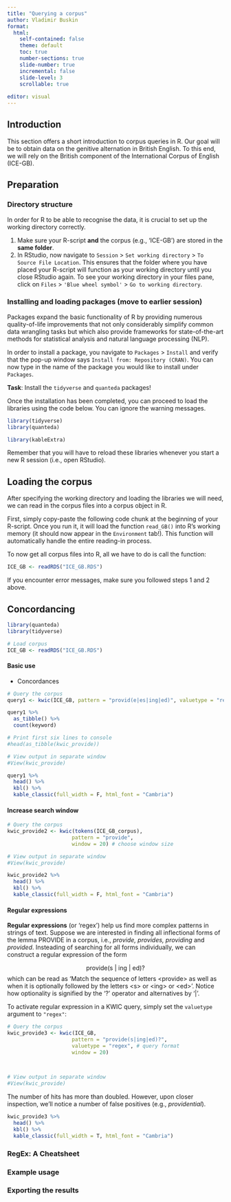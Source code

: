 ```yaml
---
title: "Querying a corpus"
author: Vladimir Buskin
format:
  html:
    self-contained: false
    theme: default
    toc: true
    number-sections: true
    slide-number: true
    incremental: false
    slide-level: 3
    scrollable: true
    
editor: visual
---
```


## Introduction

This section offers a short introduction to corpus queries in R. Our
goal will be to obtain data on the genitive alternation in British
English. To this end, we will rely on the British component of the
International Corpus of English (ICE-GB).

## Preparation

### Directory structure

In order for R to be able to recognise the data, it is crucial to set up
the working directory correctly.

1.  Make sure your R-script **and** the corpus (e.g., 'ICE-GB') are
    stored in the **same folder**.
2.  In RStudio, now navigate to `Session` \> `Set working directory` \>
    `To Source File Location`. This ensures that the folder where you
    have placed your R-script will function as your working directory
    until you close RStudio again. To see your working directory in your
    files pane, click on `Files` \> `'Blue wheel symbol'` \>
    `Go to working directory`.

### Installing and loading packages (move to earlier session)

Packages expand the basic functionality of R by providing numerous
quality-of-life improvements that not only considerably simplify common
data wrangling tasks but which also provide frameworks for
state-of-the-art methods for statistical analysis and natural language
processing (NLP).

In order to install a package, you navigate to `Packages` \> `Install`
and verify that the pop-up window says
`Install from: Repository (CRAN)`. You can now type in the name of the
package you would like to install under `Packages`.

**Task**: Install the `tidyverse` and `quanteda` packages!

Once the installation has been completed, you can proceed to load the
libraries using the code below. You can ignore the warning messages.

```r

library(tidyverse)
library(quanteda)
```

```r

library(kableExtra)

```

Remember that you will have to reload these libraries whenever you start
a new R session (i.e., open RStudio).

## Loading the corpus

After specifying the working directory and loading the libraries we will
need, we can read in the corpus files into a corpus object in R.

First, simply copy-paste the following code chunk at the beginning of
your R-script. Once you run it, it will load the function `read_GB()`
into R's working memory (it should now appear in the `Environment`
tab!). This function will automatically handle the entire reading-in
process.

To now get all corpus files into R, all we have to do is call the
function:

```r


ICE_GB <- readRDS("ICE_GB.RDS")

```

If you encounter error messages, make sure you followed steps 1 and 2
above.

## Concordancing

```r
library(quanteda)
library(tidyverse)

# Load corpus
ICE_GB <- readRDS("ICE_GB.RDS")
```

#### Basic use

-   Concordances

```r

# Query the corpus
query1 <- kwic(ICE_GB, pattern = "provid(e|es|ing|ed)", valuetype = "regex")

query1 %>%
  as_tibble() %>% 
  count(keyword)

# Print first six lines to console
#head(as_tibble(kwic_provide))

# View output in separate window
#View(kwic_provide)
```

```r

query1 %>% 
  head() %>% 
  kbl() %>% 
  kable_classic(full_width = F, html_font = "Cambria")

```

#### Increase search window

```r

# Query the corpus
kwic_provide2 <- kwic(tokens(ICE_GB_corpus),
                     pattern = "provide",
                     window = 20) # choose window size

# View output in separate window
#View(kwic_provide)
```

```r

kwic_provide2 %>% 
  head() %>% 
  kbl() %>% 
  kable_classic(full_width = F, html_font = "Cambria")

```

#### Regular expressions

**Regular expressions** (or 'regex') help us find more complex patterns
in strings of text. Suppose we are interested in finding all
inflectional forms of the lemma PROVIDE in a corpus, i.e., *provide,
provides, providing* and *provided*. Insteading of searching for all
forms individually, we can construct a regular expression of the form

$$
\text{provide(s | ing | ed)?}
$$ which can be read as 'Match the sequence of letters \<provide\> as
well as when it is optionally followed by the letters \<s\> or \<ing\>
or \<ed\>'. Notice how optionality is signified by the '?' operator and
alternatives by '\|'.

To activate regular expression in a KWIC query, simply set the
`valuetype` argument to `"regex"`:

```r

# Query the corpus
kwic_provide3 <- kwic(ICE_GB,
                     pattern = "provide(s|ing|ed)?",
                     valuetype = "regex", # query format
                     window = 20)

                     

# View output in separate window
#View(kwic_provide)
```

The number of hits has more than doubled. However, upon closer
inspection, we'll notice a number of false positives (e.g.,
*providential*).

```r

kwic_provide3 %>% 
  head() %>% 
  kbl() %>% 
  kable_classic(full_width = T, html_font = "Cambria")

```

### RegEx: A Cheatsheet

### Example usage

### Exporting the results
